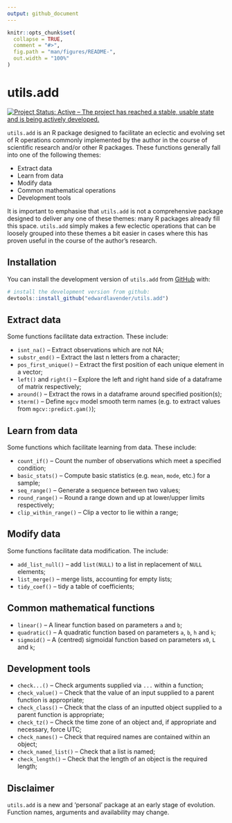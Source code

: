 ```yaml
---
output: github_document
---
```


```r
knitr::opts_chunk$set(
  collapse = TRUE,
  comment = "#>",
  fig.path = "man/figures/README-",
  out.width = "100%"
)
```

# utils.add

[![Project Status: Active – The project has reached a stable, usable state and is being actively developed.](https://www.repostatus.org/badges/latest/active.svg)](https://www.repostatus.org/#active)

`utils.add` is an R package designed to facilitate an eclectic and evolving set of R operations commonly implemented by the author in the course of scientific research and/or other R packages. These functions generally fall into one of the following themes:

* Extract data
* Learn from data
* Modify data
* Common mathematical operations
* Development tools

It is important to emphasise that `utils.add` is not a comprehensive package designed to deliver any one of these themes: many R packages already fill this space. `utils.add` simply makes a few eclectic operations that can be loosely grouped into these themes a bit easier in cases where this has proven useful in the course of the author's research. 

## Installation

You can install the development version of `utils.add` from [GitHub](https://github.com/) with:

``` r
# install the development version from github:
devtools::install_github("edwardlavender/utils.add")
```

## Extract data

Some functions facilitate data extraction. These include: 
  
  * `isnt_na()` -- Extract observations which are not NA;
  * `substr_end()` -- Extract the last n letters from a character;
  * `pos_first_unique()` -- Extract the first position of each unique element in a vector;
  * `left()` and `right()` -- Explore the left and right hand side of a dataframe of matrix respectively;
  * `around()` -- Extract the rows in a dataframe around specified position(s);
  * `sterm()` -- Define `mgcv` model smooth term names (e.g. to extract values from `mgcv::predict.gam()`);

## Learn from data

Some functions which facilitate learning from data. These include: 

  * `count_if()` -- Count the number of observations which meet a specified condition;
  * `basic_stats()` -- Compute basic statistics (e.g. `mean`, `mode`, etc.) for a sample;
  * `seq_range()` -- Generate a sequence between two values; 
  * `round_range()` -- Round a range down and up at lower/upper limits respectively;
  * `clip_within_range()` -- Clip a vector to lie within a range; 
  
## Modify data

Some functions facilitate data modification. The include: 

  * `add_list_null()` -- add `list(NULL)` to a list in replacement of `NULL` elements;
  * `list_merge()` -- merge lists, accounting for empty lists;
  * `tidy_coef()` -- tidy a table of coefficients;

## Common mathematical functions

* `linear()` -- A linear function based on parameters `a` and `b`;
* `quadratic()` -- A quadratic function based on parameters `a`, `b`, `h` and `k`;
* `sigmoid()` -- A (centred) sigmoidal function based on parameters `x0`, `L` and `k`;

## Development tools

* `check...()` -- Check arguments supplied via `...` within a function;
* `check_value()` -- Check that the value of an input supplied to a parent function is appropriate;
* `check_class()` -- Check that the class of an inputted object supplied to a parent function is appropriate;
* `check_tz()` -- Check the time zone of an object and, if appropriate and necessary, force UTC;
* `check_names()` -- Check that required names are contained within an object;
* `check_named_list()` -- Check that a list is named; 
* `check_length()` -- Check that the length of an object is the required length;

## Disclaimer

`utils.add` is a new and 'personal' package at an early stage of evolution. Function names, arguments and availability may change. 
